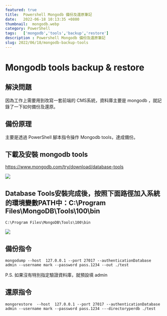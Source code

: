 ```yaml
---
featured: true
title:  Powershell Mongodb 備份及還原筆記
date:   2022-06-18 10:13:35 +0800
thumbnail:  mongodb.webp
category: PowerShell
tags:   ['mongodb','tools','backup','restore']
description : Powershell Mongodb 備份及還原筆記
slug: 2022/06/18/mongodb-backup-tools
---
```


# Mongodb tools backup & restore
## 解決問題
因為工作上需要用到改寫一套前端的 CMS系統，資料庫主要是 mongodb ，就記錄了一下如何備份及還原。

## 備份原理
主要是透過 PowerShell 腳本指令操作 Mongodb tools，達成備份。

## 下載及安裝 mongodb tools
https://www.mongodb.com/try/download/database-tools

![](https://i.imgur.com/UhVoPfd.png)


## Database Tools安裝完成後，按照下面路徑加入系統的環境變數PATH中：C:\Program Files\MongoDB\Tools\100\bin
```
C:\Program Files\MongoDB\Tools\100\bin
```
![](https://i.imgur.com/Mjk8dxs.png)


## 備份指令
```
mongodump --host  127.0.0.1 --port 27017 --authenticationDatabase admin --username mark --password pass.1234 --out ./test
```
P.S. 如果沒有特別指定驗證資料庫，就預設填 admin

## 還原指令
```
mongorestore  --host  127.0.0.1 --port 27017 --authenticationDatabase admin --username mark --password pass.1234 ---directoryperdb ./test
```